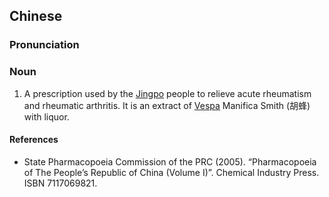==Chinese==
{{zh-forms|type=21}}

===Pronunciation===
{{zh-pron
|m=húfēngjiǔ
|c=wu4 fung1 zau2
|cat=n
}}

===Noun===
{{zh-noun}}

# A prescription used by the [[w:Jingpo|Jingpo]] people to relieve acute rheumatism and rheumatic arthritis. It is an extract of [[w:Vespa|Vespa]] Manifica Smith (胡蜂) with liquor.

====References====
* State Pharmacopoeia Commission of the PRC (2005). “Pharmacopoeia of The People’s Republic of China (Volume I)”. Chemical Industry Press. ISBN 7117069821.